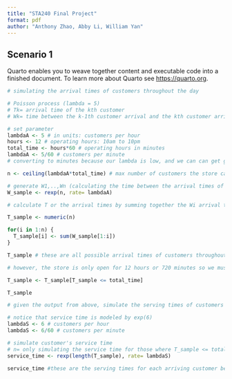 ```yaml
---
title: "STA240 Final Project"
format: pdf
author: "Anthony Zhao, Abby Li, William Yan"
---
```


## Scenario 1

Quarto enables you to weave together content and executable code into a finished document. To learn more about Quarto see <https://quarto.org>.

```r

# simulating the arrival times of customers throughout the day

# Poisson process (lambda = 5)
# Tk= arrival time of the kth customer
# Wk= time between the k-1th customer arrival and the kth customer arrival where Wk ~ Pois(lambda)

# set parameter
lambdaA <- 5 # in units: customers per hour
hours <- 12 # operating hours: 10am to 10pm
total_time <- hours*60 # operating hours in minutes
lambdaA <- 5/60 # customers per minute
# converting to minutes because our lambda is low, and we can can get greater precision in analyses this way

n <- ceiling(lambdaA*total_time) # max number of customers the store can have throughout the day

# generate W1,..,Wn (calculating the time between the arrival times of 2 customers)
W_sample <- rexp(n, rate= lambdaA)

# calculate T or the arrival times by summing together the Wi arrival times

T_sample <- numeric(n)

for(i in 1:n) {
  T_sample[i] <- sum(W_sample[1:i])
}

T_sample # these are all possible arrival times of customers throughout the day (X minutes after opening)

# however, the store is only open for 12 hours or 720 minutes so we must get rid of the values that fall outside of the range (go beyond 720)

T_sample <- T_sample[T_sample <= total_time]

T_sample

```

```r
# given the output from above, simulate the serving times of customers before they leave

# notice that service time is modeled by exp(6)
lambdaS <- 6 # customers per hour
lambdaS <- 6/60 # customers per minute 

# simulate customer's service time 
# n= only simulating the service time for those where T_sample <= total_time
service_time <- rexp(length(T_sample), rate= lambdaS)

service_time #these are the serving times for each arriving customer before they leave

```

